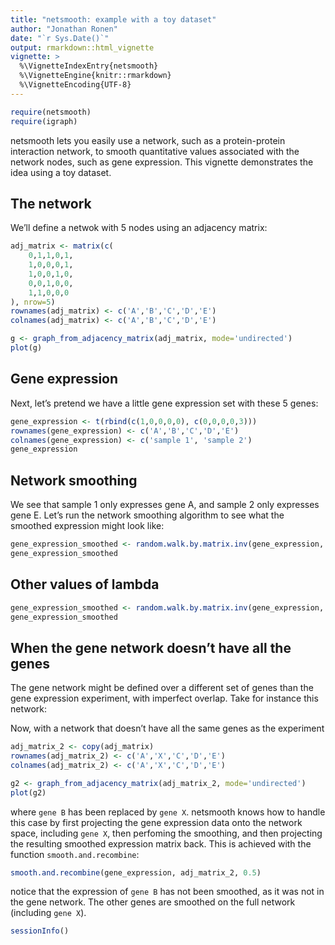 ```yaml
---
title: "netsmooth: example with a toy dataset"
author: "Jonathan Ronen"
date: "`r Sys.Date()`"
output: rmarkdown::html_vignette
vignette: >
  %\VignetteIndexEntry{netsmooth}
  %\VignetteEngine{knitr::rmarkdown}
  %\VignetteEncoding{UTF-8}
---
```


```r
require(netsmooth)
require(igraph)
```


netsmooth lets you easily use a network, such as a protein-protein interaction network, to smooth quantitative values associated with the network nodes, such as gene expression. This vignette demonstrates the idea using a toy dataset.

## The network

We'll define a netwok with 5 nodes using an adjacency matrix:

```r
adj_matrix <- matrix(c(
    0,1,1,0,1,
    1,0,0,0,1,
    1,0,0,1,0,
    0,0,1,0,0,
    1,1,0,0,0
), nrow=5)
rownames(adj_matrix) <- c('A','B','C','D','E')
colnames(adj_matrix) <- c('A','B','C','D','E')

g <- graph_from_adjacency_matrix(adj_matrix, mode='undirected')
plot(g)
```


## Gene expression

Next, let's pretend we have a little gene expression set with these 5 genes:

```r
gene_expression <- t(rbind(c(1,0,0,0,0), c(0,0,0,0,3)))
rownames(gene_expression) <- c('A','B','C','D','E')
colnames(gene_expression) <- c('sample 1', 'sample 2')
gene_expression
```


## Network smoothing

We see that sample 1 only expresses gene A, and sample 2 only expresses gene E. Let's run the network smoothing algorithm to see what the smoothed expression might look like:

```r
gene_expression_smoothed <- random.walk.by.matrix.inv(gene_expression, adj_matrix, 0.1)
gene_expression_smoothed
```


## Other values of lambda

```r
gene_expression_smoothed <- random.walk.by.matrix.inv(gene_expression, adj_matrix, 0.9)
gene_expression_smoothed
```

## When the gene network doesn't have all the genes

The gene network might be defined over a different set of genes than the gene expression experiment, with imperfect overlap. Take for instance this network:

Now, with a network that doesn't have all the same genes as the experiment

```r
adj_matrix_2 <- copy(adj_matrix)
rownames(adj_matrix_2) <- c('A','X','C','D','E')
colnames(adj_matrix_2) <- c('A','X','C','D','E')

g2 <- graph_from_adjacency_matrix(adj_matrix_2, mode='undirected')
plot(g2)
```

where `gene B` has been replaced by `gene X`. netsmooth knows how to handle this case by first projecting the gene expression data onto the network space, including `gene X`, then perfoming the smoothing, and then projecting the resulting smoothed expression matrix back. This is achieved with the function `smooth.and.recombine`:

```r
smooth.and.recombine(gene_expression, adj_matrix_2, 0.5)
```

notice that the expression of `gene B` has not been smoothed, as it was not in the gene network. The other genes are smoothed on the full network (including `gene X`).

```r
sessionInfo()
```

